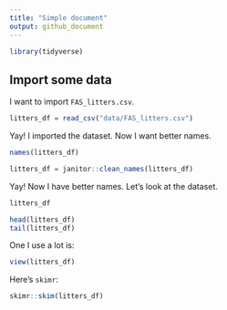 ```yaml
---
title: "Simple document"
output: github_document
---
```


```r
library(tidyverse)
```

## Import some data

I want to import `FAS_litters.csv`.

```r
litters_df = read_csv("data/FAS_litters.csv")
```

Yay! I imported the dataset. Now I want better names. 

```r
names(litters_df)

litters_df = janitor::clean_names(litters_df)
```

Yay! Now I have better names. Let's look at the dataset. 

```r
litters_df

head(litters_df)
tail(litters_df)
```

One I use a lot is:

```r
view(litters_df)
```

Here's `skimr`:

```r
skimr::skim(litters_df)
```


